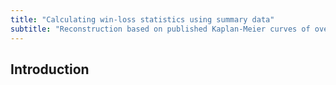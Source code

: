 ```yaml
---
title: "Calculating win-loss statistics using summary data"
subtitle: "Reconstruction based on published Kaplan-Meier curves of overall and event-free survival"
---
```


## Introduction
